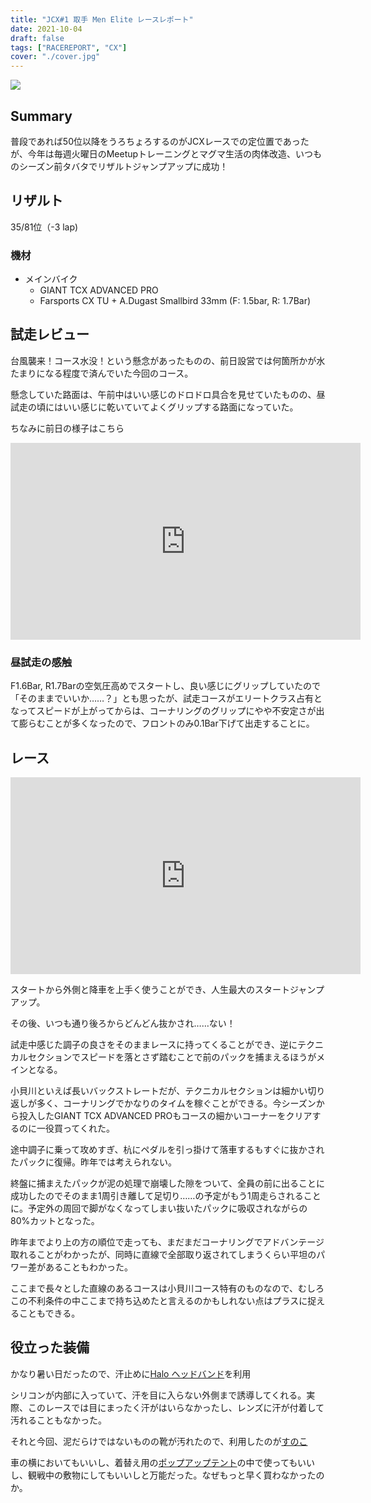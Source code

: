 ```yaml
---
title: "JCX#1 取手 Men Elite レースレポート"
date: 2021-10-04
draft: false
tags: ["RACEREPORT", "CX"]
cover: "./cover.jpg"
---
```


![ ](./cover.jpg)

## Summary

普段であれば50位以降をうろちょろするのがJCXレースでの定位置であったが、今年は毎週火曜日のMeetupトレーニングとマグマ生活の肉体改造、いつものシーズン前タバタでリザルトジャンプアップに成功！

## リザルト

35/81位（-3 lap)

### 機材

- メインバイク
  - GIANT TCX ADVANCED PRO
  - Farsports CX TU + A.Dugast Smallbird 33mm (F: 1.5bar, R: 1.7Bar)

## 試走レビュー

台風襲来！コース水没！という懸念があったものの、前日設営では何箇所かが水たまりになる程度で済んでいた今回のコース。

懸念していた路面は、午前中はいい感じのドロドロ具合を見せていたものの、昼試走の頃にはいい感じに乾いていてよくグリップする路面になっていた。

ちなみに前日の様子はこちら

<iframe
  width="560"
  height="315"
  src="https://www.youtube.com/embed/9uYE90Fh68w"
  title="YouTube video player"
  frameborder="0"
  allow="accelerometer; autoplay; clipboard-write; encrypted-media; gyroscope; picture-in-picture"
  allowfullscreen
></iframe>

### 昼試走の感触

F1.6Bar, R1.7Barの空気圧高めでスタートし、良い感じにグリップしていたので「そのままでいいか……？」とも思ったが、試走コースがエリートクラス占有となってスピードが上がってからは、コーナリングのグリップにやや不安定さが出て膨らむことが多くなったので、フロントのみ0.1Bar下げて出走することに。

## レース

<iframe
  width="560"
  height="315"
  src="https://www.youtube.com/embed/IJYQnt5Ya5U"
  title="YouTube video player"
  frameborder="0"
  allow="accelerometer; autoplay; clipboard-write; encrypted-media; gyroscope; picture-in-picture"
  allowfullscreen
></iframe>

スタートから外側と降車を上手く使うことができ、人生最大のスタートジャンプアップ。

その後、いつも通り後ろからどんどん抜かされ……ない！

試走中感じた調子の良さをそのままレースに持ってくることができ、逆にテクニカルセクションでスピードを落とさず踏むことで前のパックを捕まえるほうがメインとなる。

小貝川といえば長いバックストレートだが、テクニカルセクションは細かい切り返しが多く、コーナリングでかなりのタイムを稼ぐことができる。今シーズンから投入したGIANT TCX ADVANCED PROもコースの細かいコーナーをクリアするのに一役買ってくれた。

途中調子に乗って攻めすぎ、杭にペダルを引っ掛けて落車するもすぐに抜かされたパックに復帰。昨年では考えられない。

終盤に捕まえたパックが泥の処理で崩壊した隙をついて、全員の前に出ることに成功したのでそのまま1周引き離して足切り……の予定がもう1周走らされることに。予定外の周回で脚がなくなってしまい抜いたパックに吸収されながらの80%カットとなった。

昨年までより上の方の順位で走っても、まだまだコーナリングでアドバンテージ取れることがわかったが、同時に直線で全部取り返されてしまうくらい平坦のパワー差があることもわかった。

ここまで長々とした直線のあるコースは小貝川コース特有のものなので、むしろこの不利条件の中ここまで持ち込めたと言えるのかもしれない点はプラスに捉えることもできる。

## 役立った装備

かなり暑い日だったので、汗止めに[Halo ヘッドバンド](https://amzn.to/3mniGKf)を利用

<LinkBox url="https://www.amazon.co.jp/dp/B07T498VQX/" isAmazonLink />

シリコンが内部に入っていて、汗を目に入らない外側まで誘導してくれる。実際、このレースでは目にまったく汗がはいらなかったし、レンズに汗が付着して汚れることもなかった。

それと今回、泥だらけではないものの靴が汚れたので、利用したのが[すのこ](https://amzn.to/3FipbXB)

<LinkBox url="https://www.amazon.co.jp/gp/product/B00K1WWRYE/" isAmazonLink />

車の横においてもいいし、着替え用の[ポップアップテント](https://amzn.to/3isxA0Q)の中で使ってもいいし、観戦中の敷物にしてもいいしと万能だった。なぜもっと早く買わなかったのか。
